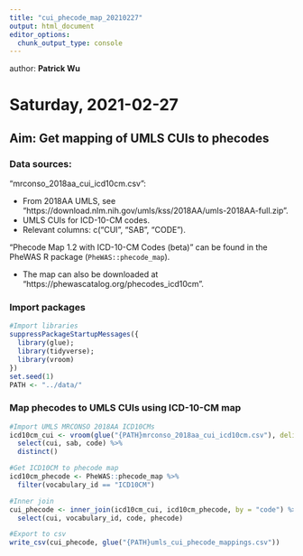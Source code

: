 ```yaml
---
title: "cui_phecode_map_20210227"
output: html_document
editor_options: 
  chunk_output_type: console
---
```

author: **Patrick Wu**  

# Saturday, 2021-02-27
## Aim: Get mapping of UMLS CUIs to phecodes

### Data sources:  

"mrconso_2018aa_cui_icd10cm.csv":  

  - From 2018AA UMLS, see "https://download.nlm.nih.gov/umls/kss/2018AA/umls-2018AA-full.zip".  
  - UMLS CUIs for ICD-10-CM codes.  
  - Relevant columns: c("CUI", "SAB", "CODE").  
  
"Phecode Map 1.2 with ICD-10-CM Codes (beta)" can be found in the PheWAS R package (`PheWAS::phecode_map`).  

  - The map can also be downloaded at "https://phewascatalog.org/phecodes_icd10cm".  
  
  
### Import packages
```r
#Import libraries
suppressPackageStartupMessages({
  library(glue); 
  library(tidyverse);
  library(vroom)
}) 
set.seed(1)
PATH <- "../data/"
```

### Map phecodes to UMLS CUIs using ICD-10-CM map
```r
#Import UMLS MRCONSO 2018AA ICD10CMs
icd10cm_cui <- vroom(glue("{PATH}mrconso_2018aa_cui_icd10cm.csv"), delim = ",", .name_repair = janitor::make_clean_names) %>% 
  select(cui, sab, code) %>% 
  distinct()

#Get ICD10CM to phecode map
icd10cm_phecode <- PheWAS::phecode_map %>% 
  filter(vocabulary_id == "ICD10CM")

#Inner join
cui_phecode <- inner_join(icd10cm_cui, icd10cm_phecode, by = "code") %>% 
  select(cui, vocabulary_id, code, phecode)

#Export to csv
write_csv(cui_phecode, glue("{PATH}umls_cui_phecode_mappings.csv"))
```


